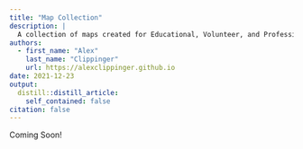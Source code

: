 ```yaml
---
title: "Map Collection"
description: |
  A collection of maps created for Educational, Volunteer, and Professional purposes.
authors:
  - first_name: "Alex" 
    last_name: "Clippinger"
    url: https://alexclippinger.github.io
date: 2021-12-23
output:
  distill::distill_article:
    self_contained: false
citation: false
---
```


Coming Soon!